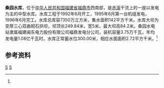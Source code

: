 {{Infobox Reservoir 
|name = 桑园水库
|nickname =
|image = 
|image_caption =
|map = 
|map_caption = 
|pushpin_map = China Fujian
|pushpin_map_caption =  桑园水库在福建的位置
|code =
|class = 中型水库
|location_of_reservoir = [[福建省|福建省]][[福鼎市|福鼎市]]
|location_of_dam =
|inflow =石山溪、青龙溪、仙蒲溪
|outflow =[[赤溪_(东海)|赤溪]]
|catchment_area =142
|reservoir_area =
|mean_depth = 
|maximum_depth = 
|flood_level =305.70
|normal_water_level =300.00
|dead_water_level = 
|water_quality = 
|island = 
|maximum_storage_capacity =7350万
|normal_storage_capacity =
|type_of_dam =变厚三心双曲砌石拱坝
|elevation_of_dam =
|height_of_dam =84.2
|length_of_dam =249.84
|width_of_dam =5
|installed_capacity =3.75万千瓦
|irrigated_area =
|start = 1992年6月
|complete =1996年6月
|cost = 
|emigrate =1723
|latd = 27
|latm = 06
|lats = 41
|latNS =N 
|longd = 120
|longm = 03
|longs =22
|longEW = E
|website = 
|footnotes = <ref name="中国河湖大典">{{cite book zh |author=《[[中国河湖大典|中国河湖大典]]》编纂委员会 |title=《中国河湖大典·东南诸河、台湾卷》 |format=M |edition=1 |location=北京 |publisher=中国水利水电出版社 |date=2014年12月 |pages=105页 |id= ISBN 978-7-5170-2765-2}}</ref>
}}
'''桑园水库'''，位于[[中华人民共和国|中华人民共和国]][[福建省|福建省]][[福鼎市|福鼎市]]西南部，是[[赤溪_(东海)|赤溪]]干流上的一座以发电为主的中型水库。水库工程于1992年6月开工，1995年6月第一台机组发电，1996年6月完工。水库总库容7350万立方米，集水面积142平方千米。水库大坝为变厚三心双曲砌石拱坝，坝顶长249.84米，宽5米，最大坝高84.2米。桑园水电站隶属福建闽东电力股份有限公司福鼎发电分公司，装机容量3.75万千瓦，年均发电量1.08亿千瓦时。水库正常蓄水位300.00米，相应水面面积2.72平方千米。<ref name="中国河湖大典"/>

==参考资料==
{{reflist}}
[[Category:福建水库|S]]
[[Category:福鼎市|S]]